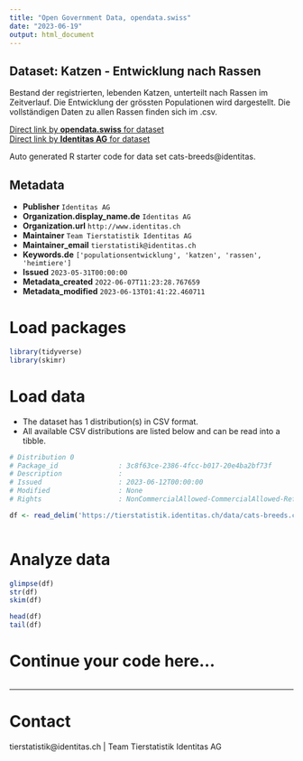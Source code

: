 ```yaml
---
title: "Open Government Data, opendata.swiss"
date: "2023-06-19"
output: html_document
---
```


## Dataset: Katzen - Entwicklung nach Rassen

Bestand der registrierten, lebenden Katzen, unterteilt nach Rassen im Zeitverlauf. Die Entwicklung der grössten Populationen wird dargestellt. Die vollständigen Daten zu allen Rassen finden sich im .csv.

[Direct link by **opendata.swiss** for dataset](https://opendata.swiss/de/dataset/katzen-entwicklung-nach-rassen)<br>
[Direct link by **Identitas AG** for dataset](https://tierstatistik.identitas.ch/)

Auto generated R starter code for data set cats-breeds@identitas.

## Metadata

- **Publisher** `Identitas AG`
- **Organization.display_name.de** `Identitas AG`
- **Organization.url** `http://www.identitas.ch`
- **Maintainer** `Team Tierstatistik Identitas AG`
- **Maintainer_email** `tierstatistik@identitas.ch`
- **Keywords.de** `['populationsentwicklung', 'katzen', 'rassen', 'heimtiere']`
- **Issued** `2023-05-31T00:00:00`
- **Metadata_created** `2022-06-07T11:23:28.767659`
- **Metadata_modified** `2023-06-13T01:41:22.460711`


# Load packages

```r

library(tidyverse)
library(skimr)

```

# Load data

-   The dataset has 1 distribution(s) in CSV format.
-   All available CSV distributions are listed below and can be read into a tibble.

```r

# Distribution 0
# Package_id               : 3c8f63ce-2386-4fcc-b017-20e4ba2bf73f
# Description              : 
# Issued                   : 2023-06-12T00:00:00
# Modified                 : None
# Rights                   : NonCommercialAllowed-CommercialAllowed-ReferenceRequired

df <- read_delim('https://tierstatistik.identitas.ch/data/cats-breeds.csv')



```

# Analyze data

```r

glimpse(df)
str(df)
skim(df)

head(df)
tail(df)

```

# Continue your code here...

```r

```

------------------------------------------------------------------------

# Contact

tierstatistik@identitas.ch | Team Tierstatistik Identitas AG
